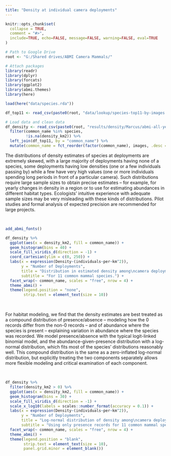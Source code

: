 ```yaml
---
title: "Density at individual camera deployments"
---
```


```r
knitr::opts_chunk$set(
  collapse = TRUE,
  comment = "#>",
  include=TRUE, echo=FALSE, message=FALSE, warning=FALSE, eval=TRUE
)

# Path to Google Drive
root <- "G:/Shared drives/ABMI Camera Mammals/"

# Attach packages
library(readr)
library(dplyr)
library(forcats)
library(ggplot2)
library(abmi.themes)
library(here)

load(here("data/species.rda"))

df_top11 <- read_csv(paste0(root, "data/lookup/species-top11-by-images.csv"))

# Load data and clean data
df_density <- read_csv(paste0(root, "results/density/Marcus/abmi-all-years_density_2020-07-30.csv")) %>%
  filter(common_name %in% species,
         !is.na(density_km2)) %>%
  left_join(df_top11, by = "common_name") %>%
  mutate(common_name = fct_reorder(factor(common_name), images, .desc = TRUE))

```

The distributions of density estimates of species at deployments are extremely skewed, with a large majority of deployments having none of a species, some deployments having low densities (one or a few individuals passing by) while a few have very high values (one or more individuals spending long periods in front of a particular camera). Such distributions require large sample sizes to obtain precise estimates – for example, for yearly changes in density in a region or to use for estimating abundances in different habitat types. Ecologists’ intuitive experience with adequate sample sizes may be very misleading with these kinds of distributions. Pilot studies and formal analysis of expected precision are recommended for large projects.

<br>

```r

add_abmi_fonts()

df_density %>%
  ggplot(aes(x = density_km2, fill = common_name)) +
  geom_histogram(bins = 40) +
  scale_fill_viridis_d(direction = -1) +
  coord_cartesian(ylim = c(0, 250)) +
  labs(x = expression(Density~(individuals~per~km^2)),
       y = "Number of Deployments",
       title = "Distribution in estimated density among\ncamera deployments",
       subtitle = "For 11 common mammal species.") +
  facet_wrap(~ common_name, scales = "free", nrow = 4) +
  theme_abmi() +
  theme(legend.position = "none",
        strip.text = element_text(size = 10))

```

<br>

For habitat modeling, we find that the density estimates are best treated as a compound distribution of presence/absence – modeling how the 0 records differ from the non-0 records – and of abundance where the species is present – explaining variation in abundance where the species was recorded. We model presence/absence with the typical logit-linked binomial model, and the abundance-given-presence distribution with a log-normal distribution, which fits most of the species’ distributions reasonably well. This compound distribution is the same as a zero-inflated log-normal distribution, but explicitly treating the two components separately allows more flexible modeling and critical examination of each component.

<br>

```r

df_density %>%
  filter(density_km2 > 0) %>%
  ggplot(aes(x = density_km2, fill = common_name)) + 
  geom_histogram(bins = 30) +
  scale_fill_viridis_d(direction = -1) +
  scale_x_log10(labels = scales::number_format(accuracy = 0.1)) +
  labs(x = expression(Density~(individuals~per~km^2)),
       y = "Number of Deployments",
       title = "Log-normal distribution of density among\ncamera deployments",
       subtitle = "Using only presence records for 11 common mammal species.") +
  facet_wrap(~ common_name, scales = "free", nrow = 4) +
  theme_abmi() +
  theme(legend.position = "blank",
        strip.text = element_text(size = 10),
        panel.grid.minor = element_blank())

```

<br>